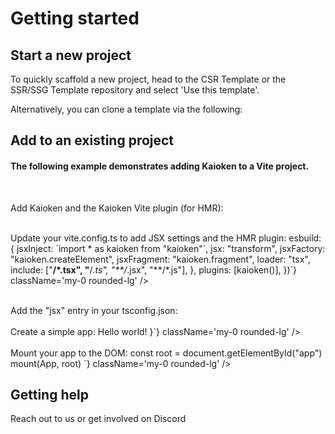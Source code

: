 
# Getting started

<h2 id="start-a-new-project">Start a new project</h2>

To quickly scaffold a new project, head to the <ExternalLink href="https://github.com/CrimsonChi/kaioken-csr-template.git">CSR Template</ExternalLink>
or the <ExternalLink href="https://github.com/CrimsonChi/kaioken-ssr-template.git">SSR/SSG Template</ExternalLink> repository
and select 'Use this template'.

<span>Alternatively, you can clone a template via the following:</span>
<div className="not-prose">
  <GitCloneCode />
</div>

<h2 id="add-to-an-existing-project">Add to an existing project</h2>
<h4>The following example demonstrates adding Kaioken to a Vite project.</h4>

<br />

<span>Add Kaioken and the Kaioken Vite plugin (for HMR):</span>
<div className="no-prose">
  <CodeBlock
    lang="bash"
    copy
    className="my-0 rounded-lg"
    code={`pnpm add kaioken
pnpm add vite-plugin-kaioken -D`}
  />
</div>

<br />

<div className="no-prose">
  <span>Update your vite.config.ts to add JSX settings and the HMR plugin:</span>
  <CodeBlock
   lang="ts"
   copy
   code={`import { defineConfig } from "vite"

  esbuild: {
    jsxInject: \`import * as kaioken from "kaioken"\`,
    jsx: "transform",
    jsxFactory: "kaioken.createElement",
    jsxFragment: "kaioken.fragment",
    loader: "tsx",
    include: ["**/*.tsx", "**/*.ts", "**/*.jsx", "**/*.js"],
  },
  plugins: [kaioken()],
})`} className='my-0 rounded-lg' />
</div>

<br />

<div className="no-prose">
  <span>Add the "jsx" entry in your tsconfig.json:</span>
  <CodeBlock
    lang="json"
    code={`{
  "compilerOptions": {
    ...
    "jsx": "preserve"
    ...
  }
}`}
    className="my-0 rounded-lg"
  />
</div>

<br />

<div className="no-prose">
  <span>Create a simple app:</span>
  <CodeBlock 
    lang="jsx"
    copy
    code={`export function App() {
  return <h1>Hello world!</h1>
}`} className='my-0 rounded-lg' />

</div>

<br />

<div className="no-prose">
  <span>Mount your app to the DOM:</span>
  <CodeBlock 
    lang="ts"
    copy
    code={`import { mount } from "kaioken"

const root = document.getElementById("app")
mount(App, root)
`} className='my-0 rounded-lg' />

</div>

<h2 id="getting-help">Getting help</h2>

Reach out to us or get involved on <ExternalLink href="https://discord.gg/nRdM9UWg">Discord</ExternalLink>
